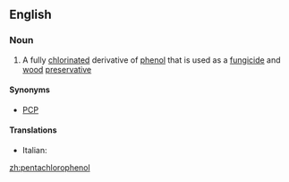 ==English==

===Noun===
{{wikipedia}}
{{en-noun|s|-}}

# {{organic compound}} A fully [[chlorinated]] derivative of [[phenol]] that is used as a [[fungicide]] and [[wood]] [[preservative]]

====Synonyms====
* [[PCP]]

====Translations====
{{trans-top| fully chlorinated derivative of phenol}}
* Italian: {{t-|it|pentaclorofenolo|m}}
{{trans-mid}}
{{trans-bottom}}

[[zh:pentachlorophenol]]